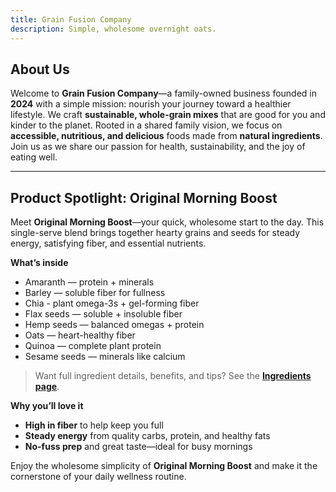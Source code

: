 ```yaml
---
title: Grain Fusion Company
description: Simple, wholesome overnight oats.
---
```


## About Us

Welcome to **Grain Fusion Company**—a family-owned business founded in **2024** with a simple mission: nourish your journey toward a healthier lifestyle. We craft **sustainable, whole-grain mixes** that are good for you and kinder to the planet. Rooted in a shared family vision, we focus on **accessible, nutritious, and delicious** foods made from **natural ingredients**. Join us as we share our passion for health, sustainability, and the joy of eating well.

---

## Product Spotlight: Original Morning Boost

Meet **Original Morning Boost**—your quick, wholesome start to the day. This single-serve blend brings together hearty grains and seeds for steady energy, satisfying fiber, and essential nutrients.

**What’s inside**
- Amaranth — protein + minerals
- Barley — soluble fiber for fullness
- Chia - plant omega-3s + gel-forming fiber
- Flax seeds — soluble + insoluble fiber
- Hemp seeds — balanced omegas + protein
- Oats — heart-healthy fiber
- Quinoa — complete plant protein
- Sesame seeds — minerals like calcium

> Want full ingredient details, benefits, and tips? See the **[Ingredients page](/ingredients/list/)**.

**Why you’ll love it**
- **High in fiber** to help keep you full
- **Steady energy** from quality carbs, protein, and healthy fats
- **No-fuss prep** and great taste—ideal for busy mornings

Enjoy the wholesome simplicity of **Original Morning Boost** and make it the cornerstone of your daily wellness routine.
